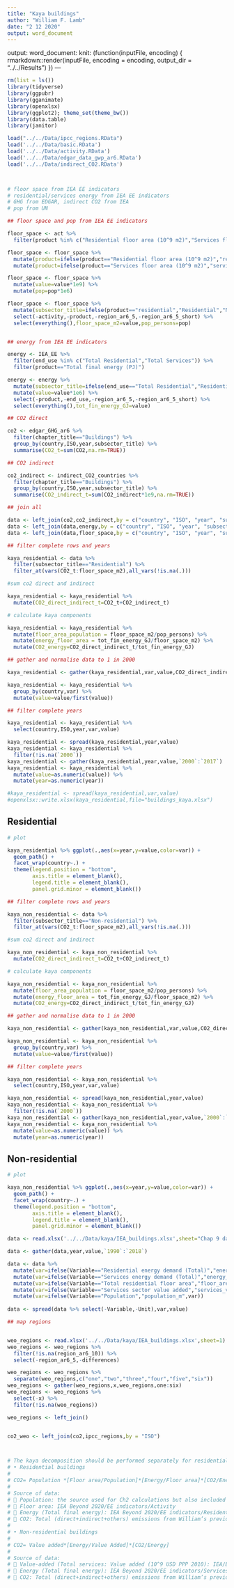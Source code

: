 ```yaml
---
title: "Kaya buildings"
author: "William F. Lamb"
date: "2 12 2020"
output: word_document
---
```


output: 
  word_document:
knit: (function(inputFile, encoding) {
  rmarkdown::render(inputFile, encoding = encoding, output_dir = "../../Results") })
---

```r

rm(list = ls())
library(tidyverse)
library(ggpubr)
library(gganimate)
library(openxlsx)
library(ggplot2); theme_set(theme_bw())
library(data.table)
library(janitor)

load("../../Data/ipcc_regions.RData")
load('../../Data/basic.RData')
load('../../Data/activity.RData')
load('../../Data/edgar_data_gwp_ar6.RData')
load('../../Data/indirect_CO2.RData')



# floor space from IEA EE indicators
# residential/services energy from IEA EE indicators
# GHG from EDGAR, indirect CO2 from IEA
# pop from UN

## floor space and pop from IEA EE indicators

floor_space <- act %>% 
  filter(product %in% c("Residential floor area (10^9 m2)","Services floor area (10^9 m2)"))

floor_space <- floor_space %>% 
  mutate(product=ifelse(product=="Residential floor area (10^9 m2)","residential",product)) %>% 
  mutate(product=ifelse(product=="Services floor area (10^9 m2)","services",product))

floor_space <- floor_space %>% 
  mutate(value=value*1e9) %>% 
  mutate(pop=pop*1e6)

floor_space <- floor_space %>% 
  mutate(subsector_title=ifelse(product=="residential","Residential","Non-residential")) %>% 
  select(-activity,-product,-region_ar6_5,-region_ar6_5_short) %>% 
  select(everything(),floor_space_m2=value,pop_persons=pop)


## energy from IEA EE indicators

energy <- IEA_EE %>% 
  filter(end_use %in% c("Total Residential","Total Services")) %>% 
  filter(product=="Total final energy (PJ)")

energy <- energy %>%
  mutate(subsector_title=ifelse(end_use=="Total Residential","Residential","Non-residential")) %>% 
  mutate(value=value*1e6) %>% 
  select(-product,-end_use,-region_ar6_5,-region_ar6_5_short) %>% 
  select(everything(),tot_fin_energy_GJ=value)

## CO2 direct

co2 <- edgar_GHG_ar6 %>% 
  filter(chapter_title=="Buildings") %>% 
  group_by(country,ISO,year,subsector_title) %>% 
  summarise(CO2_t=sum(CO2,na.rm=TRUE))

## CO2 indirect

co2_indirect <- indirect_CO2_countries %>% 
  filter(chapter_title=="Buildings") %>% 
  group_by(country,ISO,year,subsector_title) %>% 
  summarise(CO2_indirect_t=sum(CO2_indirect*1e9,na.rm=TRUE))

## join all

data <- left_join(co2,co2_indirect,by = c("country", "ISO", "year", "subsector_title"))
data <- left_join(data,energy,by = c("country", "ISO", "year", "subsector_title"))
data <- left_join(data,floor_space,by = c("country", "ISO", "year", "subsector_title"))

```

```r

## filter complete rows and years

kaya_residential <- data %>% 
  filter(subsector_title=="Residential") %>% 
  filter_at(vars(CO2_t:floor_space_m2),all_vars(!is.na(.)))

#sum co2 direct and indirect

kaya_residential <- kaya_residential %>% 
  mutate(CO2_direct_indirect_t=CO2_t+CO2_indirect_t)

# calculate kaya components

kaya_residential <- kaya_residential %>% 
  mutate(floor_area_population = floor_space_m2/pop_persons) %>% 
  mutate(energy_floor_area = tot_fin_energy_GJ/floor_space_m2) %>% 
  mutate(CO2_energy=CO2_direct_indirect_t/tot_fin_energy_GJ)

## gather and normalise data to 1 in 2000

kaya_residential <- gather(kaya_residential,var,value,CO2_direct_indirect_t,pop_persons,floor_area_population,energy_floor_area,CO2_energy)

kaya_residential <- kaya_residential %>%
  group_by(country,var) %>%
  mutate(value=value/first(value))

## filter complete years

kaya_residential <- kaya_residential %>% 
  select(country,ISO,year,var,value)

kaya_residential <- spread(kaya_residential,year,value)
kaya_residential <- kaya_residential %>% 
  filter(!is.na(`2000`))
kaya_residential <- gather(kaya_residential,year,value,`2000`:`2017`)
kaya_residential <- kaya_residential %>% 
  mutate(value=as.numeric(value)) %>% 
  mutate(year=as.numeric(year))

#kaya_residential <- spread(kaya_residential,var,value)
#openxlsx::write.xlsx(kaya_residential,file="buildings_kaya.xlsx")

```

## Residential

```r


# plot

kaya_residential %>% ggplot(.,aes(x=year,y=value,color=var)) +
  geom_path() +
  facet_wrap(country~.) +
  theme(legend.position = "bottom",
        axis.title = element_blank(),
        legend.title = element_blank(),
        panel.grid.minor = element_blank())


```

```r

## filter complete rows and years

kaya_non_residential <- data %>% 
  filter(subsector_title=="Non-residential") %>% 
  filter_at(vars(CO2_t:floor_space_m2),all_vars(!is.na(.)))

#sum co2 direct and indirect

kaya_non_residential <- kaya_non_residential %>% 
  mutate(CO2_direct_indirect_t=CO2_t+CO2_indirect_t)

# calculate kaya components

kaya_non_residential <- kaya_non_residential %>% 
  mutate(floor_area_population = floor_space_m2/pop_persons) %>% 
  mutate(energy_floor_area = tot_fin_energy_GJ/floor_space_m2) %>% 
  mutate(CO2_energy=CO2_direct_indirect_t/tot_fin_energy_GJ)

## gather and normalise data to 1 in 2000

kaya_non_residential <- gather(kaya_non_residential,var,value,CO2_direct_indirect_t,pop_persons,floor_area_population,energy_floor_area,CO2_energy)

kaya_non_residential <- kaya_non_residential %>%
  group_by(country,var) %>%
  mutate(value=value/first(value))

## filter complete years

kaya_non_residential <- kaya_non_residential %>% 
  select(country,ISO,year,var,value)

kaya_non_residential <- spread(kaya_non_residential,year,value)
kaya_non_residential <- kaya_non_residential %>% 
  filter(!is.na(`2000`))
kaya_non_residential <- gather(kaya_non_residential,year,value,`2000`:`2017`)
kaya_non_residential <- kaya_non_residential %>% 
  mutate(value=as.numeric(value)) %>% 
  mutate(year=as.numeric(year))

```

## Non-residential

```r


# plot

kaya_non_residential %>% ggplot(.,aes(x=year,y=value,color=var)) +
  geom_path() +
  facet_wrap(country~.) +
  theme(legend.position = "bottom",
        axis.title = element_blank(),
        legend.title = element_blank(),
        panel.grid.minor = element_blank())


```

```r

data <- read.xlsx('../../Data/kaya/IEA_buildings.xlsx',sheet="Chap 9 data ")

data <- gather(data,year,value,`1990`:`2018`)

data <- data %>% 
  mutate(var=ifelse(Variable=="Residential energy demand (Total)","energy_residential_EJ",NA)) %>%
  mutate(var=ifelse(Variable=="Services energy demand (Total)","energy_services_EJ",var)) %>% 
  mutate(var=ifelse(Variable=="Total residential floor area","floor_area_mm2",var)) %>% 
  mutate(var=ifelse(Variable=="Services sector value added","services_va",var)) %>% 
  mutate(var=ifelse(Variable=="Population","population_m",var))
  
data <- spread(data %>% select(-Variable,-Unit),var,value)

## map regions


weo_regions <- read.xlsx('../../Data/kaya/IEA_buildings.xlsx',sheet=1)
weo_regions <- weo_regions %>% 
  filter(!is.na(region_ar6_10)) %>% 
  select(-region_ar6_5,-differences)

weo_regions <- weo_regions %>% 
  separate(weo_regions,c("one","two","three","four","five","six"))
weo_regions <- gather(weo_regions,x,weo_regions,one:six)
weo_regions <- weo_regions %>% 
  select(-x) %>% 
  filter(!is.na(weo_regions))

weo_regions <- left_join()


co2_weo <- left_join(co2,ipcc_regions,by = "ISO")



# The kaya decomposition should be performed separately for residential and non-residential buildings as the drivers vary per building use: 
# •	Residential buildings
# 
# CO2= Population *[Floor area/Population]*[Energy/Floor area]*[CO2/Energy]
# 
# Source of data: 
# 	Population: the source used for Ch2 calculations but also included in IEA/Beyond2020/EE indicators/Activity
# 	Floor area: IEA Beyond 2020/EE indicators/Activity
# 	Energy (Total final energy): IEA Beyond 2020/EE indicators/Residential_Energy
# 	CO2: Total (direct+indirect+others) emissions from William’s previous calculations
# 
# •	Non-residential buildings
# 
# CO2= Value added*[Energy/Value Added]*[CO2/Energy] 
# 
# Source of data: 
# 	Value-added (Total services: Value added (10^9 USD PPP 2010): IEA/Beyond2020/EE indicators/Activity
# 	Energy (Total final energy): IEA Beyond 2020/EE indicators/Services_Energy
# 	CO2: Total (direct+indirect+others) emissions from William’s previous calculations

```

